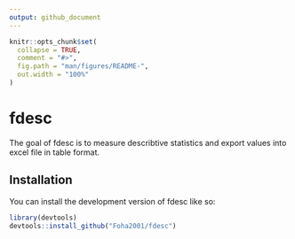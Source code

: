 ```yaml
---
output: github_document
---
```


<!-- README.md is generated from README.Rmd. Please edit that file -->

```r
knitr::opts_chunk$set(
  collapse = TRUE,
  comment = "#>",
  fig.path = "man/figures/README-",
  out.width = "100%"
)
```

# fdesc

<!-- badges: start -->
<!-- badges: end -->

The goal of fdesc is to measure describtive statistics and export values into excel file in table format.

## Installation

You can install the development version of fdesc like so:

```r
library(devtools)
devtools::install_github("Foha2001/fdesc")
```

